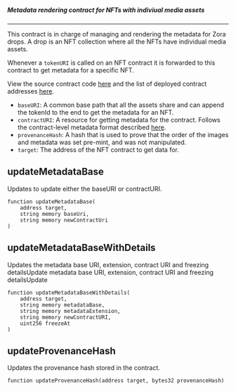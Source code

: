 ##### Metadata rendering contract for NFTs with indiviual media assets
---

This contract is in charge of managing and rendering the metadata for Zora drops.
A drop is an NFT collection where all the NFTs have individual media assets. 

Whenever a `tokenURI` is called on an NFT contract it is forwarded to this contract to get metadata for a specific NFT.

View the source contract code [here](https://github.com/ourzora/zora-drops-contracts/blob/main/src/metadata/DropMetadataRenderer.sol) and the list of deployed contract addresses [here](https://github.com/ourzora/zora-drops-contracts/tree/main/deployments).

- `baseURI`: A common base path that all the assets share and can append the tokenId to the end to get the metadata for an NFT.
- `contractURI`: A resource for getting metadata for the contract. Follows the contract-level metadata format described [here](https://docs.opensea.io/docs/contract-level-metadata).
- `provenanceHash`: A hash that is used to prove that the order of the images and metadata was set pre-mint, and was not manipulated.
- `target`: The address of the NFT contract to get data for.

## updateMetadataBase
Updates to update either the baseURI or contractURI. 
```
function updateMetadataBase(
    address target,
    string memory baseUri,
    string memory newContractUri
)
```

## updateMetadataBaseWithDetails
Updates the metadata base URI, extension, contract URI and freezing detailsUpdate metadata base URI, extension, contract URI and freezing detailsUpdate

```
function updateMetadataBaseWithDetails(
    address target,
    string memory metadataBase,
    string memory metadataExtension,
    string memory newContractURI,
    uint256 freezeAt
)
```

## updateProvenanceHash
Updates the provenance hash stored in the contract. 
```
function updateProvenanceHash(address target, bytes32 provenanceHash)
```